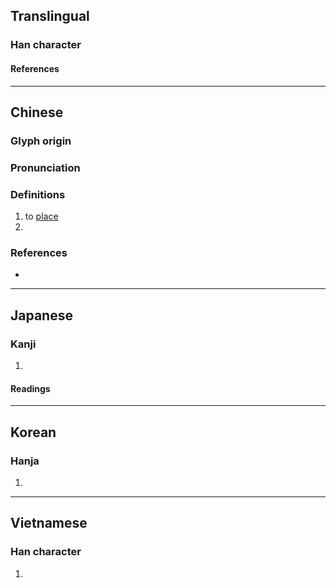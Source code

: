 {{character info/new}}
==Translingual==

===Han character===
{{Han char|rn=40|rad=宀|as=09|sn=12|four=30801|canj=JAMO|ids=⿱宀是}}

====References====
{{Han ref|kx=0289.160|dkj=07244|dj=0573.050|hdz=20943.010|uh=5BD4}}

----

==Chinese==
{{zh-forms}}

===Glyph origin===
{{Han etym}}

===Pronunciation===
{{zh-pron
|m=shí
|c=sat6
|mc=y
|oc=y
|ma=
|cat=a
}}

===Definitions===
{{zh-hanzi}}

# to [[place]]
# {{zh-alt-form|實}}

{{attention|zh|please check}}

===References===
* {{R:twedu|B00749}}

----

==Japanese==

===Kanji===
{{ja-kanji|grade=|rs=宀09}}

# {{defn|lang=ja|sort=宀09}}

====Readings====
{{ja-readings
|on=しょく
|kun=まことに
}}

----

==Korean==

===Hanja===
{{ko-hanja|식}}

# {{defn|lang=ko|sort=宀09}}

----

==Vietnamese==

===Han character===
{{vi-readings|rs=宀09|reading=[[thực]], [[thật]], [[thiệt]]}}

# {{defn|lang=vi|sort=宀09}}